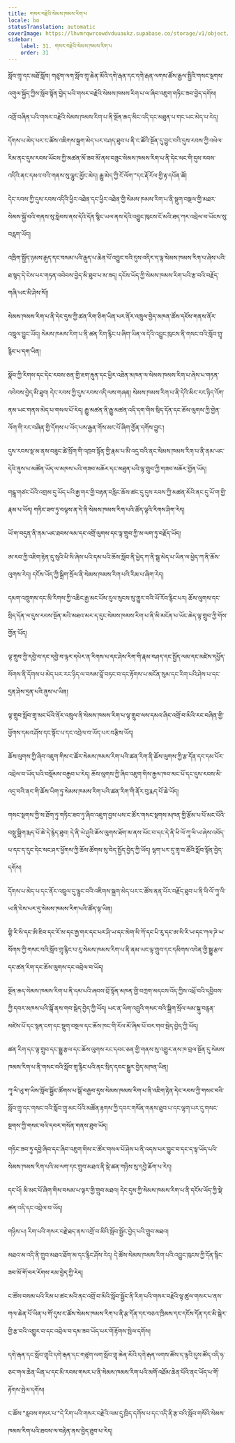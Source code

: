 ```yaml
---
title: གསར་བརྗེའི་སེམས་ཁམས་རིག་པ
locale: bo
statusTranslation: automatic
coverImage: https://lhvmrqwrcowdvduuaukz.supabase.co/storage/v1/object/public/strapi-uploads/small_cover-educacion-fundamental.webp-2d51a7828a2b1309555be27f7e2a61a0.webp
sidebar:
    label: 31. གསར་བརྗེའི་སེམས་ཁམས་རིག་པ
    order: 31
---
```

སློབ་གྲྭ་དང་མཐོ་སློབ། གཙུག་ལག་སློབ་གྲྭ་ཆེན་མོའི་དགེ་རྒན་དང་དགེ་རྒན་ལགས་ཚོས་རྒྱལ་སྤྱིའི་གསང་སྔགས་འགུལ་སྐྱོད་ཀྱིས་སློབ་སྟོན་བྱེད་པའི་གསར་བརྗེའི་སེམས་ཁམས་རིག་པ་ལ་ཞིབ་འཇུག་གཏིང་ཟབ་བྱེད་དགོས།

འགྲོ་བཞིན་པའི་གསར་བརྗེའི་སེམས་ཁམས་རིག་པ་ནི་སྔོན་ཆད་མིང་འདི་དང་མཐུན་པ་གང་ཡང་མེད་པ་རེད།

དོགས་པ་མེད་པར་ང་ཚོས་འཇིགས་སྐྲག་མེད་པར་བཤད་ཐུབ་པ་ནི་ང་ཚོའི་སྔོན་དུ་བྱུང་བའི་དུས་རབས་ཀྱི་འཕེལ་རིམ་ནང་དུས་རབས་ཡོངས་ཀྱི་མཚན་མོ་ཟབ་མོ་ནས་བཟུང་སེམས་ཁམས་རིག་པ་ནི་དེང་སང་གི་དུས་རབས་འདིའི་ནང་དམའ་བའི་གནས་སུ་ལྷུང་མྱོང་མེད། རྒྱུ་མེད་ཀྱི་ངོ་ལོག་”དང་རྡོ་རོལ་གྱི་རྟ་དཔོན་ཚོ།

དེང་རབས་ཀྱི་དུས་རབས་འདིའི་ཕྱིར་འཐེན་དང་ཕྱིར་འཐེན་གྱི་སེམས་ཁམས་རིག་པ་ནི་སྡུག་བསྔལ་གྱི་མཐར་སེམས་སྐྱོ་བའི་གནས་སུ་སླེབས་ནས་དེའི་དོན་སྙིང་ཡལ་ནས་དེའི་འབྱུང་ཁུངས་ངོ་མའི་ཐད་ཀར་འབྲེལ་བ་ཡོངས་སུ་བརླག་ཡོད།

འཁྲིག་སྤྱོད་ཉམས་རྒུད་དང་བསམ་པའི་རྒུད་པ་ཆེན་པོ་འབྱུང་བའི་དུས་འདིར་ད་ལྟ་སེམས་ཁམས་རིག་པ་ཞེས་པའི་ཐ་སྙད་དེ་ངེས་པར་གཏན་འབེབས་བྱེད་མི་ཐུབ་པ་མ་ཟད། དངོས་ཡོད་ཀྱི་སེམས་ཁམས་རིག་པའི་རྩ་བའི་བརྗོད་གཞི་ཡང་མི་ཤེས་སོ།།

སེམས་ཁམས་རིག་པ་ནི་དེང་དུས་ཀྱི་ཚན་རིག་ཅིག་ཡིན་པར་ནོར་འཁྲུལ་བྱེད་མཁན་ཚོས་དངོས་གནས་ནོར་འཁྲུལ་བྱུང་ཡོད། སེམས་ཁམས་རིག་པ་ནི་ཚན་རིག་རྙིང་པ་ཞིག་ཡིན་ལ་དེའི་འབྱུང་ཁུངས་ནི་གསང་བའི་སློབ་གྲྭ་རྙིང་པ་དག་ཡིན།

སྣོབ་ཀྱི་རིགས་དང་དེང་རབས་ཅན་གྱི་ཇག་རྐུན་དང་ཕྱིར་འཐེན་མཁན་ལ་སེམས་ཁམས་རིག་པ་ཞེས་པ་གཏན་འབེབས་བྱེད་མི་ཐུབ། དེང་རབས་ཀྱི་དུས་རབས་འདི་ལས་གཞན། སེམས་ཁམས་རིག་པ་ནི་དེའི་མིང་རང་ཉིད་འོག་ནམ་ཡང་གནས་མེད་པ་གསལ་པོ་རེད། རྒྱུ་མཚན་ནི་རྒྱུ་མཚན་འདི་དག་གིས་སྲིད་དོན་དང་ཆོས་ལུགས་ཀྱི་གྱེན་ལོག་གི་རང་བཞིན་གྱི་དོགས་པ་ཡོད་པས་རྒྱན་གོས་མང་པོ་ཞིག་གྱོན་དགོས་བྱུང་།

དུས་རབས་སྔ་མ་ནས་བཟུང་ཚེ་སྲོག་གི་འཁྲབ་སྟོན་གྱི་རྣམ་པ་མི་འདྲ་བའི་ནང་སེམས་ཁམས་རིག་པ་ནི་ནམ་ཡང་དེའི་ནུས་པ་མཚོན་ཡོད་ལ་མཁས་པའི་གཟབ་མཆོར་དང་མཐུན་པའི་ལྟ་གྲུབ་ཀྱི་གཟབ་མཆོར་གྱོན་ཡོད།

གངྒཱ་གཙང་པོའི་འགྲམ་དུ་ཡོད་པའི་རྒྱ་གར་གྱི་བརྟན་བརླིང་ཆོས་ཚང་དུ་དུས་རབས་ཀྱི་མཚན་མོའི་ནང་དུ་ཡོ་ག་གྱི་རྣམ་པ་ཡོད། གཏིང་ཟབ་ཏུ་བལྟས་ན་དེ་ནི་སེམས་ཁམས་རིག་པའི་ཚོད་ལྟའི་རིགས་ཤིག་རེད།

ཡོ་ག་བདུན་ནི་ནམ་ཡང་ཐབས་ལམ་དང་འགྲོ་ལུགས་དང་ལྟ་གྲུབ་ཀྱི་མ་ལག་ཏུ་བརྗོད་ཡོད།

ཨ་རབ་ཀྱི་འཇིག་རྟེན་དུ་སུའི་ཕི་སི་ཞེས་པའི་དམ་པའི་ཆོས་སློབ་ནི་ཕྱེད་ཀ་ནི་སྒྲ་མེད་པ་ཡིན་ལ་ཕྱེད་ཀ་ནི་ཆོས་ལུགས་རེད། དངོས་ཡོད་ཀྱི་སྒྲིག་སྲོལ་ནི་སེམས་ཁམས་རིག་པའི་རིམ་པ་ཞིག་རེད།

དམག་འཁྲུགས་དང་མི་རིགས་ཀྱི་འཆིང་རྒྱ་མང་པོས་རུལ་སུངས་སུ་གྱུར་བའི་ཡོ་རོབ་རྙིང་པར། ཆོས་ལུགས་དང་སྲིད་དོན་ལ་དུས་རབས་སྔོན་མའི་མཐའ་མར་ད་དུང་སེམས་ཁམས་རིག་པ་ནི་མི་མངོན་པ་ཡོང་ཆེད་ལྟ་གྲུབ་ཀྱི་གོས་གྱོན་ཡོད།

ལྟ་གྲུབ་ཀྱི་དབྱེ་བ་དང་དབྱེ་བ་ལྟར་དཔེར་ན་རིགས་པ་དང་ཤེས་རིག་གི་རྣམ་བཤད་དང་སྤྱོད་ལམ་དང་མཛེས་དཔྱོད་སོགས་ནི་དོགས་པ་མེད་པར་རང་ཉིད་ལ་བསམ་བློ་བཏང་བ་དང་རྟོགས་པ་མངོན་སུམ་དང་རིག་པའི་ཤེས་པ་དང་དྲན་ཤེས་དྲན་པའི་ནུས་པ་ཡིན།

ལྟ་གྲུབ་སློབ་གྲྭ་མང་པོའི་ནོར་འཁྲུལ་ནི་སེམས་ཁམས་རིག་པ་ལྟ་གྲུབ་ལས་དམའ་ཞིང་འགྲོ་བ་མིའི་རང་བཞིན་གྱི་ཕྱོགས་དམའ་ཤོས་དང་སྟོང་པ་དང་འབྲེལ་བ་ཡོད་པར་བརྩིས་ཡོད།

ཆོས་ལུགས་ཀྱི་ཞིབ་འཇུག་གིས་ང་ཚོར་སེམས་ཁམས་རིག་པའི་ཚན་རིག་ནི་ཆོས་ལུགས་ཀྱི་རྩ་དོན་དང་དམ་པོར་འབྲེལ་བ་ཡོད་པའི་བསྡོམས་བརྒྱབ་པ་རེད། ཆོས་ལུགས་ཀྱི་ཞིབ་འཇུག་གིས་རྒྱལ་ཁབ་མང་པོ་དང་དུས་རབས་མི་འདྲ་བའི་ནང་གི་ཆོས་ཡིག་ཏུ་སེམས་ཁམས་རིག་པའི་ཚན་རིག་གི་ནོར་བུ་རྨད་པོ་ཆེ་ཡོད།

གསང་སྔགས་ཀྱི་ས་ཐོག་ཏུ་གཏིང་ཟབ་ཏུ་ཞིབ་འཇུག་བྱས་པས་ང་ཚོར་གསང་སྔགས་མཁན་གྱི་རྩོམ་པ་པོ་མང་པོའི་བསྡུ་སྒྲིག་རྨད་པོ་ཆེ་དེ་རྙེད་ཐུབ། དེ་ནི་ཡེ་ཤུའི་ཆོས་ལུགས་ཐོག་མ་ནས་ཡོང་བ་དང་དེ་ནི་ཕི་ལོ་ཀཱ་ལི་ཡ་ཞེས་འབོད་པ་དང་ད་དུང་དེང་སང་ཤར་ཕྱོགས་ཀྱི་ཆོས་ཚོགས་སུ་བེད་སྤྱོད་བྱེད་ཀྱི་ཡོད། ལྷག་པར་དུ་གྲྭ་བ་ཚོའི་སློབ་སྟོན་བྱེད་དགོས།

དོགས་པ་མེད་པ་དང་ནོར་འཁྲུལ་དུ་ལྷུང་བའི་འཇིགས་སྐྲག་མེད་པར་ང་ཚོས་ནན་པོར་བརྗོད་ཐུབ་པ་ནི་ཕི་ལོ་ཀཱ་ལི་ཡ་ནི་ངེས་པར་དུ་སེམས་ཁམས་རིག་པའི་ཚོད་ལྟ་ཡིན།

གྷི་རི་སི་དང་ཨི་ཇིབ་དང་རོ་མ་དང་རྒྱ་གར་དང་པར་ཤི་ཡ་དང་མེག་སི་ཀོ་དང་པི་རུ་དང་ཨ་སི་རི་ཡ་དང་ཀལ་ཌེ་ཡ་སོགས་ཀྱི་གསང་བའི་སློབ་གྲྭ་རྙིང་པ་རུ་སེམས་ཁམས་རིག་པ་ནི་ནམ་ཡང་ལྟ་གྲུབ་དང་དམིགས་འབེན་གྱི་སྒྱུ་རྩལ་དང་ཚན་རིག་དང་ཆོས་ལུགས་དང་འབྲེལ་བ་ཡོད།

སྔོན་ཆད་སེམས་ཁམས་རིག་པ་ནི་དམ་པའི་ཞབས་བྲོ་སྟོན་མཁན་གྱི་བཀྲག་མདངས་འོད་ཀྱིས་འཕྲོ་བའི་དབྱིབས་ཀྱི་དབར་མཁས་པའི་སྒོ་ནས་གབ་སྦེད་བྱེད་ཀྱི་ཡོད། ཡང་ན་ཡིག་འབྲུའི་གསང་བའི་སྒྲིག་སྲོལ་ལམ་སྐུ་བརྙན་མཛེས་པོ་དང་སྙན་ངག་དང་སྡུག་བསྔལ་དང་ཆོས་ཁང་གི་རོལ་མོ་ཞིམ་པོ་བར་གབ་སྦེད་བྱེད་ཀྱི་ཡོད།

ཚན་རིག་དང་ལྟ་གྲུབ་དང་སྒྱུ་རྩལ་དང་ཆོས་ལུགས་རང་དབང་ཅན་གྱི་གནས་སུ་འགྱུར་ནས་ཁ་བྲལ་སྔོན་དུ་སེམས་ཁམས་རིག་པ་ནི་གསང་བའི་སློབ་གྲྭ་རྙིང་པའི་ནང་སྲིད་དབང་སྒྱུར་བྱེད་མཁན་ཡིན།

ཀཱ་ལི་ཡུ་ག་ཡིས་སློབ་སྦྱོང་ཚོགས་པ་སྒོ་བརྒྱབ་དུས་སེམས་ཁམས་རིག་པ་ནི་འཇིག་རྟེན་དེང་རབས་ཀྱི་གསང་བའི་སློབ་གྲྭ་དང་གསང་བའི་སློབ་གྲྭ་མང་པོའི་མཚོན་རྟགས་ཀྱི་དབར་གསོན་གནས་ཐུབ་པ་དང་ལྷག་པར་དུ་གསང་སྔགས་ཀྱི་གསང་བའི་དབར་གསོན་གནས་ཐུབ་ཡོད།

གཏིང་ཟབ་ཏུ་དབྱེ་ཞིབ་དང་ཞིབ་འཇུག་གིས་ང་ཚོར་གསལ་པོ་ཤེས་པ་ནི་འདས་པར་བྱུང་བ་དང་ད་ལྟ་ཡོད་པའི་སེམས་ཁམས་རིག་པའི་མ་ལག་དང་གྲུབ་མཐའ་ནི་སྡེ་ཚན་གཉིས་སུ་དབྱེ་ཆོག་པ་རེད།

དང་པོ། མི་མང་པོ་ཞིག་གིས་བསམ་པ་ལྟར་གྱི་གྲུབ་མཐའ། དེང་དུས་ཀྱི་སེམས་ཁམས་རིག་པ་ནི་དངོས་ཡོད་ཀྱི་སྡེ་ཚན་འདི་དང་འབྲེལ་བ་ཡོད།

གཉིས་པ། རིག་པའི་གསར་བརྗེ་ཐད་ནས་འགྲོ་བ་མིའི་སློབ་སྦྱོང་བྱེད་པའི་གྲུབ་མཐའ།

མཐའ་མ་འདི་ནི་གྲུབ་མཐའ་ཐོག་མ་དང་རྙིང་ཤོས་རེད། དེ་ཚོས་སེམས་ཁམས་རིག་པའི་འབྱུང་ཁུངས་ཀྱི་དོན་སྙིང་ཟབ་མོ་གོ་བར་རོགས་རམ་བྱེད་ཀྱི་རེད།

ང་ཚོས་བསམ་པའི་རིམ་པ་ཚང་མའི་ནང་འགྲོ་བ་མིའི་སློབ་སྦྱོང་ནི་རིག་པའི་གསར་བརྗེའི་ལྟ་ཚུལ་གསར་པ་ནས་གལ་ཆེན་པོ་ཡིན་པ་གོ་དུས་ང་ཚོས་སེམས་ཁམས་རིག་པ་ནི་རྩ་དོན་དང་བཅའ་ཁྲིམས་དང་དངོས་དོན་དང་མི་སྒེར་གྱི་རྩ་བའི་འགྱུར་བ་དང་འབྲེལ་བ་དམ་ཟབ་ཡོད་པར་གོ་རྟོགས་སྤེལ་དགོས།

དགེ་རྒན་དང་སློབ་གྲྭའི་དགེ་རྒན་དང་གཙུག་ལག་སློབ་གྲྭ་ཆེན་མོའི་དགེ་རྒན་ལགས་ཚོས་ད་ལྟའི་དུས་ཚོད་འདི་ཧ་ཅང་གལ་ཆེན་ཡིན་པ་དང་མི་རབས་གསར་པ་ནི་སེམས་ཁམས་རིག་པའི་མགོ་འཐོམ་ཆེན་པོའི་ནང་ཡོད་པ་གོ་རྟོགས་སྤེལ་དགོས།

ང་ཚོས་"རླབས་གསར་པ་"དེ་རིག་པའི་གསར་བརྗེའི་ལམ་དུ་ཁྲིད་དགོས་པ་དང་འདི་ནི་རྩ་བའི་སློབ་གསོའི་སེམས་ཁམས་རིག་པའི་ཐབས་ལ་བརྟེན་ནས་བྱེད་ཐུབ་པ་རེད།

